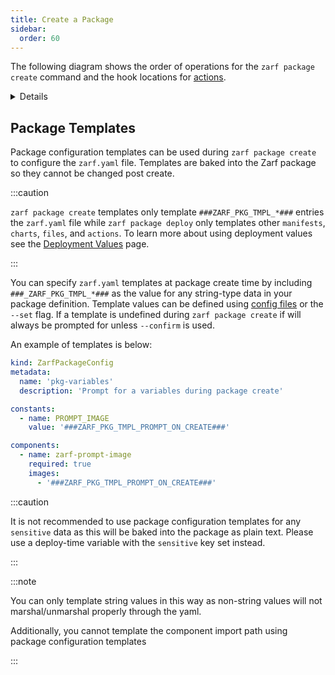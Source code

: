 ```yaml
---
title: Create a Package
sidebar:
  order: 60
---
```



The following diagram shows the order of operations for the `zarf package create` command and the hook locations for [actions](/ref/actions).

<Details label="Lifecycle Diagram">
<Mermaid diagram={`

flowchart TB
  %%=== Setup phase ===%%
  subgraph Setup
    direction TB
    A1[Set working directory] --> A2[Parse zarf.yaml]
    A2 --> A3[Filter components by architecture]
    A3 --> A4[Detect init package]
    A4 --> A5[Handle deprecations]
    A5 --> A6[Parse component imports]
    A6 --> A7[Process create-time variables]
    A7 --> A8[Write build data & zarf.yaml]
  end

  %%=== Validation gate ===%%
  A8 --> V1{Run validations pass?}
  V1 -->|No| Abort[Abort]:::fail
  V1 -->|Yes| I1

  %%=== Init package choice ===%%
  subgraph "Init Package"
    direction TB
    I1{Init package?}
    I1 -->|Yes| I2[Add seed image]
    I1 -->|No|  I2
    I2 --> C1
  end

  %%=== OnCreate actions ===%%
  subgraph "OnCreate Actions"
    direction TB
    C1[Add each component] --> C2[Before onCreate]:::action
    C2 --> C3[Load .charts]
    C3 --> C4[Load .files]
    C4 --> C5[Load .dataInjections]
    C5 --> C6[Load .manifests]
    C6 --> C7[Load .repos]
    C7 --> C8[After onCreate]:::action
    C8 --> S1{Success?}
    S1 -->|Yes| S2[onCreate.success]:::action
    S1 -->|No| S3[onCreate.failure]:::action --> Abort
  end

  %%=== Finalize package ===%%
  subgraph "Finalize"
    direction TB
    S2 --> F1[Load all .images]
    F1 --> F2{Skip SBOM?}
    F2 -->|No| F3[Generate SBOM] --> F4
    F2 -->|Yes| F4[Reset working directory]
    F4 --> F5[Create package archive]
    F5 --> M1{Is multipart?}
    M1 -->|Yes| M2[Split archive] --> F6[Handle sbom view/out flags]
    M1 -->|No|  F6
  end

  classDef prompt fill:#4adede,color:#000000
  classDef action fill:#bd93f9,color:#000000
  classDef fail   fill:#aa0000
`}/>
</Details>


## Package Templates

Package configuration templates can be used during `zarf package create` to configure the `zarf.yaml` file. Templates are baked into the Zarf package so they cannot be changed post create.

:::caution

`zarf package create` templates only template `###ZARF_PKG_TMPL_*###` entries the `zarf.yaml` file while `zarf package deploy` only templates other `manifests`, `charts`, `files`, and `actions`.  To learn more about using deployment values see the [Deployment Values](/ref/values) page.

:::

You can specify `zarf.yaml` templates at package create time by including `###_ZARF_PKG_TMPL_*###` as the value for any string-type data in your package definition. Template values can be defined using [config files](/ref/config-files/) or the `--set` flag. If a template is undefined during `zarf package create` if will always be prompted for unless `--confirm` is used.

An example of templates is below:
```yaml
kind: ZarfPackageConfig
metadata:
  name: 'pkg-variables'
  description: 'Prompt for a variables during package create'

constants:
  - name: PROMPT_IMAGE
    value: '###ZARF_PKG_TMPL_PROMPT_ON_CREATE###'

components:
  - name: zarf-prompt-image
    required: true
    images:
      - '###ZARF_PKG_TMPL_PROMPT_ON_CREATE###'
```

:::caution

It is not recommended to use package configuration templates for any `sensitive` data as this will be baked into the package as plain text.  Please use a deploy-time variable with the `sensitive` key set instead.

:::

:::note

You can only template string values in this way as non-string values will not marshal/unmarshal properly through the yaml.

Additionally, you cannot template the component import path using package configuration templates

:::
